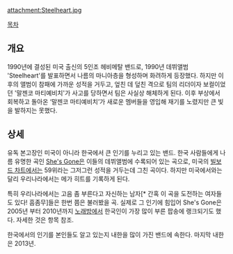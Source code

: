 attachment:Steelheart.jpg

[[목차]]

== 개요 ==
1990년에 결성된 미국 출신의 5인조 헤비메탈 밴드로, 1990년 데뷔앨범 'Steelheart'를 발표하면서 나름의 마니아층을 형성하며 화려하게 등장했다. 하지만 이후의 앨범이 참패에 가까운 성적을 거두고, 엎친 데 덮친 격으로 팀의 리더이자 보컬이었던 '말젠코 마티예비치'가 사고를 당하면서 팀은 사실상 해체하게 된다. 이후 부상에서 회복하고 돌아온 ‘말젠코 마티예비치’가 새로운 멤버들을 영입해 재기를 노렸지만 큰 빛을 발하지는 못했다.

== 상세 ==
유독 본고장인 미국이 아니라 한국에서 큰 인기를 누리고 있는 밴드. 한국 사람들에게 나름 유명한 곡인 [[She's Gone]]은 이들의 데뷔앨범에 수록되어 있는 곡으로, 미국의 [[빌보드 차트]]에서는 59위라는 그저그런 성적을 거두는데 그친 곡이다. 하지만 미국에서와는 달리 우리나라에서는 메가 히트를 기록하게 된다.

특히 우리나라에서는 고음 좀 부른다고 자신하는 남자[* 간혹 이 곡을 도전하는 여자들도 있다! 흠좀무]들은 한번 쯤은 불러봤을 곡. 실제로 그 인기에 힘입어 She's Gone은 2005년 부터 2010년까지 [[노래방]]에서 한국인이 가장 많이 부른 팝송에 랭크되기도 했다. 자세한 것은 항목 참조.

한국에서의 인기를 본인들도 알고 있는지 내한을 많이 가진 밴드에 속한다. 마지막 내한은 2013년.
